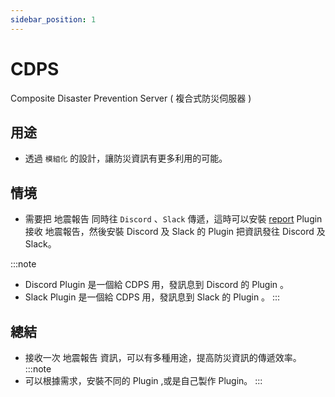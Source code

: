 ```yaml
---
sidebar_position: 1
---
```


# CDPS

Composite Disaster Prevention Server ( 複合式防災伺服器 )

## 用途

- 透過 `模組化` 的設計，讓防災資訊有更多利用的可能。

## 情境

- 需要把 地震報告 同時往 `Discord` 、`Slack` 傳遞，這時可以安裝 [report](https://github.com/ExpTechTW/CDPS/blob/master/docs/zh/user/plugins.md) Plugin 接收 地震報告，然後安裝 Discord 及 Slack 的 Plugin 把資訊發往 Discord 及 Slack。

:::note
- Discord Plugin 是一個給 CDPS 用，發訊息到 Discord 的 Plugin 。
- Slack Plugin 是一個給 CDPS 用，發訊息到 Slack 的 Plugin 。
:::

## 總結
- 接收一次 地震報告 資訊，可以有多種用途，提高防災資訊的傳遞效率。
:::note
- 可以根據需求，安裝不同的 Plugin ,或是自己製作 Plugin。
:::